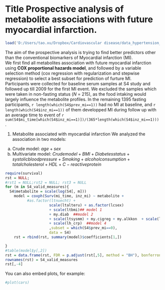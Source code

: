 Title Prospective analysis of metabolite associations with future myocardial infarction.
========================================================
```r
load('D:/Users/tao.xu/Dropbox/Cardiovascular disease/data_hypertension_2.RData')
```


The aim of the prospective analysis is trying to find better predictors other than the conventional biomarkers of Myocardial infarction (MI).  
We first find all metabolites association with future myocardial infarction using __COX proportional hazards model__, and followed by a variable selection method (cox regression with regularization and stepwise regression) to select a best subset for prediction of furture MI.  
Participants were collected for baseline serum samples at S4 study and followed up till 2009 for the first MI event. We excluded the samples which were taken in non-fasting status (_N_ = 215), as the food intaking would largely influence the metabolite profiles. In the remaining 1395 fasting participants, `r length(which(S4$prev_mi==1))` had no MI at baseline, and `r length(which(S4$inz_mi==1))` of them developped MI during follow up with an average time to event of `r sum(S4$mi_time[which(S4$inz_mi==1)])/(365*length(which(S4$inz_mi==1)))`.  

1. Metabolite associated with myocardial infarction
We analyzed the association in two models:  
a. Crude model: $age + sex$
b. Multivariate model: $Crude model+ BMI + Diabetes status + systolic blood pressure + Smoking + alcohol consumption + total cholesterol + HDL + C-reactive protein$ 
```r
require(survival)
rst = NULL; 
#rst1 = NULL;rst2 = NULL; rst3 = NULL
for (m in S4_valid_measures){
  S4$metabolite = scale(log(S4[, m]))
	model = coxph(Surv(mi_time, inz_mi) ~ metabolite + 
          #as.factor(ltnuecht) +
					scale(ltalteru) + as.factor(lcsex)
					+ scale(ltbmi)## model 1
					+ my.diab  ##model 2
					+ scale(ltsysmm) + my.cigreg + my.alkkon  + scale(ll_chola) + scale(ll_hdla) ##model 3
	 				+ scale(lh_crp)  ##model 4
					,subset = which(S4$prev_mi==0),
					data = S4)
	rst = rbind(rst, summary(model)$coefficients[1,])

}
#table(model$y[,2])
rst = data.frame(rst, FDR = p.adjust(rst[,5], method = "BH"), bonferroni = p.adjust(rst[,5], method = "bonferroni"))
rownames(rst) = S4_valid_measures
rst[,-4]
```

You can also embed plots, for example:

```r
#plot(cars)
```

